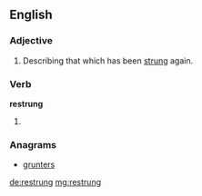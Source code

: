 ==English==

===Adjective===
{{en-adj|-}}

# Describing that which has been [[string|strung]] again.

===Verb===
'''restrung'''

# {{past of|restring}}

===Anagrams===
* [[grunters#English|grunters]]

[[de:restrung]]
[[mg:restrung]]